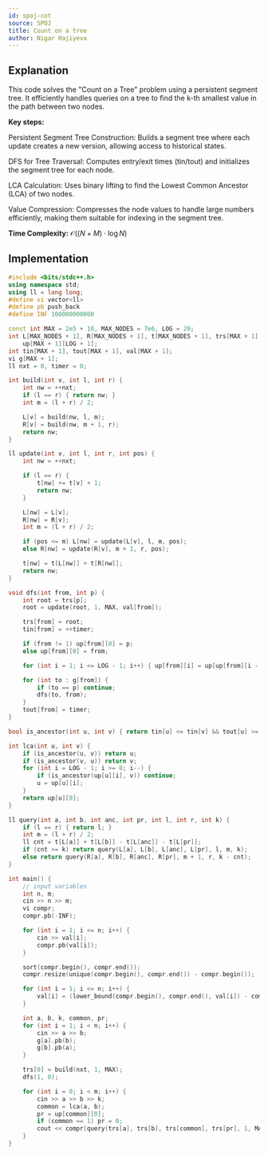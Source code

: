```yaml
---
id: spoj-cot
source: SPOJ
title: Count on a tree
author: Nigar Hajiyeva
---
```

## Explanation

This code solves the "Count on a Tree" problem using a persistent segment tree. It efficiently handles queries on a tree to find the k-th smallest value in the path between two nodes.

**Key steps:**

Persistent Segment Tree Construction: Builds a segment tree where each update creates a new version, allowing access to historical states.

DFS for Tree Traversal: Computes entry/exit times (tin/tout) and initializes the segment tree for each node.

LCA Calculation: Uses binary lifting to find the Lowest Common Ancestor (LCA) of two nodes.

Value Compression: Compresses the node values to handle large numbers efficiently, making them suitable for indexing in the segment tree.


**Time Complexity:** $\mathcal{O}((N+M) \cdot \log{N})$

## Implementation

<LanguageSection>
<CPPSection>

```cpp
#include <bits/stdc++.h>
using namespace std;
using ll = long long;
#define vi vector<ll>
#define pb push_back
#define INF 100000000000

const int MAX = 2e5 + 10, MAX_NODES = 7e6, LOG = 20;
int L[MAX_NODES + 1], R[MAX_NODES + 1], t[MAX_NODES + 1], trs[MAX + 1],
    up[MAX + 1][LOG + 1];
int tin[MAX + 1], tout[MAX + 1], val[MAX + 1];
vi g[MAX + 1];
ll nxt = 0, timer = 0;

int build(int v, int l, int r) {
	int nw = ++nxt;
	if (l == r) { return nw; }
	int m = (l + r) / 2;

	L[v] = build(nw, l, m);
	R[v] = build(nw, m + 1, r);
	return nw;
}

ll update(int v, int l, int r, int pos) {
	int nw = ++nxt;

	if (l == r) {
		t[nw] += t[v] + 1;
		return nw;
	}

	L[nw] = L[v];
	R[nw] = R[v];
	int m = (l + r) / 2;

	if (pos <= m) L[nw] = update(L[v], l, m, pos);
	else R[nw] = update(R[v], m + 1, r, pos);

	t[nw] = t[L[nw]] + t[R[nw]];
	return nw;
}

void dfs(int from, int p) {
	int root = trs[p];
	root = update(root, 1, MAX, val[from]);

	trs[from] = root;
	tin[from] = ++timer;

	if (from != 1) up[from][0] = p;
	else up[from][0] = from;

	for (int i = 1; i <= LOG - 1; i++) { up[from][i] = up[up[from][i - 1]][i - 1]; }

	for (int to : g[from]) {
		if (to == p) continue;
		dfs(to, from);
	}
	tout[from] = timer;
}

bool is_ancestor(int u, int v) { return tin[u] <= tin[v] && tout[u] >= tout[v]; }

int lca(int u, int v) {
	if (is_ancestor(u, v)) return u;
	if (is_ancestor(v, u)) return v;
	for (int i = LOG - 1; i >= 0; i--) {
		if (is_ancestor(up[u][i], v)) continue;
		u = up[u][i];
	}
	return up[u][0];
}

ll query(int a, int b, int anc, int pr, int l, int r, int k) {
	if (l == r) { return l; }
	int m = (l + r) / 2;
	ll cnt = t[L[a]] + t[L[b]] - t[L[anc]] - t[L[pr]];
	if (cnt >= k) return query(L[a], L[b], L[anc], L[pr], l, m, k);
	else return query(R[a], R[b], R[anc], R[pr], m + 1, r, k - cnt);
}

int main() {
	// input variables
	int n, m;
	cin >> n >> m;
	vi compr;
	compr.pb(-INF);

	for (int i = 1; i <= n; i++) {
		cin >> val[i];
		compr.pb(val[i]);
	}

	sort(compr.begin(), compr.end());
	compr.resize(unique(compr.begin(), compr.end()) - compr.begin());

	for (int i = 1; i <= n; i++) {
		val[i] = (lower_bound(compr.begin(), compr.end(), val[i]) - compr.begin());
	}

	int a, b, k, common, pr;
	for (int i = 1; i < n; i++) {
		cin >> a >> b;
		g[a].pb(b);
		g[b].pb(a);
	}

	trs[0] = build(nxt, 1, MAX);
	dfs(1, 0);

	for (int i = 0; i < m; i++) {
		cin >> a >> b >> k;
		common = lca(a, b);
		pr = up[common][0];
		if (common == 1) pr = 0;
		cout << compr[query(trs[a], trs[b], trs[common], trs[pr], 1, MAX, k)] << endl;
	}
}
```

</CPPSection>
</LanguageSection>
